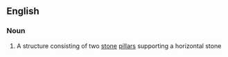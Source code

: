 ==English==

===Noun===
{{wikipedia}}
{{en-noun}}

# A structure consisting of two [[stone]] [[pillar]]s supporting a horizontal stone